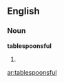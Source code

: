 ==English==

===Noun===
'''tablespoonsful'''

# {{plural of|[[tablespoonful]]}}

[[ar:tablespoonsful]]